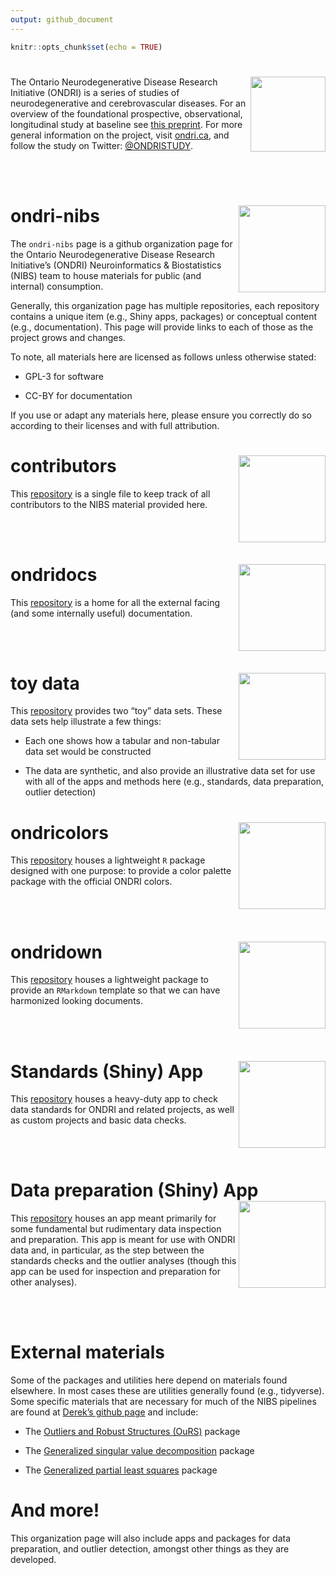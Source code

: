 ```yaml
---
output: github_document
---
```


```r
knitr::opts_chunk$set(echo = TRUE)
```

# <img src='etc/ONDRIlogo.png' align="right" height="120"/>

The Ontario Neurodegenerative Disease Research Initiative (ONDRI) is a series of studies of neurodegenerative and cerebrovascular diseases. For an overview of the foundational prospective, observational, longitudinal study at baseline see [this preprint](https://www.medrxiv.org/content/10.1101/2020.07.30.20165456v1.full). For more general information on the project, visit [ondri.ca](https://ondri.ca/), and follow the study on Twitter: [\@ONDRISTUDY](https://twitter.com/ONDRISTUDY/).

<br><br>

# ondri-nibs <img src='etc/ondrinibs_hex.png' align="right" height="139"/>

The `ondri-nibs` page is a github organization page for the Ontario Neurodegenerative Disease Research Initiative's (ONDRI) Neuroinformatics & Biostatistics (NIBS) team to house materials for public (and internal) consumption.

Generally, this organization page has multiple repositories, each repository contains a unique item (e.g., Shiny apps, packages) or conceptual content (e.g., documentation). This page will provide links to each of those as the project grows and changes.

To note, all materials here are licensed as follows unless otherwise stated:

* GPL-3 for software

* CC-BY for documentation

If you use or adapt any materials here, please ensure you correctly do so according to their licenses and with full attribution. 


# contributors <img src='etc/contributors_hex.png' align="right" height="139"/>

This [repository](https://github.com/ondri-nibs/contributors) is a single file to keep track of all contributors to the NIBS material provided here. 

<br><br>

# ondridocs <img src='etc/ondridocs.png' align="right" height="139"/>

This [repository](https://github.com/ondri-nibs/documentation) is a home for all the external facing (and some internally useful) documentation.


<br><br>

# toy data <img src='etc/toy_data_hex.png' align="right" height="139"/>

This [repository](https://github.com/ondri-nibs/toy_data) provides two "toy" data sets. These data sets help illustrate a few things:

* Each one shows how a tabular and non-tabular data set would be constructed

* The data are synthetic, and also provide an illustrative data set for use with all of the apps and methods here (e.g., standards, data preparation, outlier detection)


# ondricolors <img src='etc/ondricolors.png' align="right" height="139"/>

This [repository](https://github.com/ondri-nibs/ondricolors) houses a lightweight `R` package designed with one purpose: to provide a color palette package with the official ONDRI colors.

<br><br>

# ondridown <img src='etc/ondridown_hex.png' align="right" height="139"/>

This [repository](https://github.com/ondri-nibs/ondridown) houses a lightweight package to provide an `RMarkdown` template so that we can have harmonized looking documents.

<br><br>

# Standards (Shiny) App <img src='etc/standards_app_hex.png' align="right" height="139"/>


This [repository](https://github.com/ondri-nibs/standards_app) houses a heavy-duty app to check data standards for ONDRI and related projects, as well as custom projects and basic data checks.

<br><br>

# Data preparation (Shiny) App <img src='etc/dataprep_app_logo.png' align="right" height="139"/>


This [repository](https://github.com/ondri-nibs/dataprep_app) houses an app meant primarily for some fundamental but rudimentary data inspection and preparation. This app is meant for use with ONDRI data and, in particular, as the step between the standards checks and the outlier analyses (though this app can be used for inspection and preparation for other analyses).

<br><br>

# External materials


Some of the packages and utilities here depend on materials found elsewhere. In most cases these are utilities generally found (e.g., tidyverse). Some specific materials that are necessary for much of the NIBS pipelines are found at [Derek's github page](https://github.com/derekbeaton/) and include:

* The [Outliers and Robust Structures (OuRS)](https://github.com/derekbeaton/OuRS) package

* The [Generalized singular value decomposition](https://github.com/derekbeaton/GSVD) package

* The [Generalized partial least squares](https://github.com/derekbeaton/GPLS) package



# And more!

This organization page will also include apps and packages for data preparation, and outlier detection, amongst other things as they are developed.